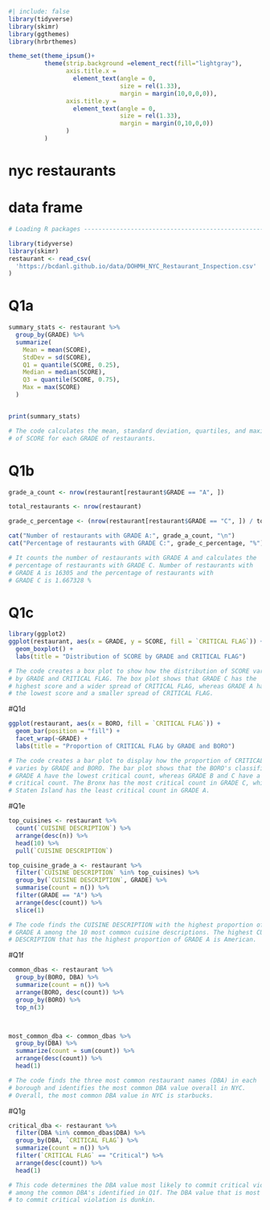 ```r
#| include: false
library(tidyverse)
library(skimr)
library(ggthemes)
library(hrbrthemes)

theme_set(theme_ipsum()+
          theme(strip.background =element_rect(fill="lightgray"),
                axis.title.x = 
                  element_text(angle = 0,
                               size = rel(1.33),
                               margin = margin(10,0,0,0)),
                axis.title.y = 
                  element_text(angle = 0,
                               size = rel(1.33),
                               margin = margin(0,10,0,0))
                )
          )
```

# nyc restaurants
# data frame
```r

# Loading R packages ------------------------------------------------------

library(tidyverse)
library(skimr)
restaurant <- read_csv(
  'https://bcdanl.github.io/data/DOHMH_NYC_Restaurant_Inspection.csv'
)
```

# Q1a
```r
summary_stats <- restaurant %>%
  group_by(GRADE) %>%
  summarize(
    Mean = mean(SCORE),
    StdDev = sd(SCORE),
    Q1 = quantile(SCORE, 0.25),
    Median = median(SCORE),
    Q3 = quantile(SCORE, 0.75),
    Max = max(SCORE)
  )


print(summary_stats)

# The code calculates the mean, standard deviation, quartiles, and maximum 
# of SCORE for each GRADE of restaurants.
```

# Q1b 
```r
grade_a_count <- nrow(restaurant[restaurant$GRADE == "A", ])

total_restaurants <- nrow(restaurant)

grade_c_percentage <- (nrow(restaurant[restaurant$GRADE == "C", ]) / total_restaurants) * 100

cat("Number of restaurants with GRADE A:", grade_a_count, "\n")
cat("Percentage of restaurants with GRADE C:", grade_c_percentage, "%")

# It counts the number of restaurants with GRADE A and calculates the 
# percentage of restaurants with GRADE C. Number of restaurants with 
# GRADE A is 16305 and the percentage of restaurants with 
# GRADE C is 1.667328 %
```

# Q1c
```r
library(ggplot2)
ggplot(restaurant, aes(x = GRADE, y = SCORE, fill = `CRITICAL FLAG`)) +
  geom_boxplot() +
  labs(title = "Distribution of SCORE by GRADE and CRITICAL FLAG")

# The code creates a box plot to show how the distribution of SCORE varies 
# by GRADE and CRITICAL FLAG. The box plot shows that GRADE C has the
# highest score and a wider spread of CRITICAL FLAG, whereas GRADE A has
# the lowest score and a smaller spread of CRITICAL FLAG.
```

#Q1d
```r
ggplot(restaurant, aes(x = BORO, fill = `CRITICAL FLAG`)) +
  geom_bar(position = "fill") +
  facet_wrap(~GRADE) +
  labs(title = "Proportion of CRITICAL FLAG by GRADE and BORO")

# The code creates a bar plot to display how the proportion of CRITICAL FLAG 
# varies by GRADE and BORO. The bar plot shows that the BORO's classified as 
# GRADE A have the lowest critical count, whereas GRADE B and C have a higher
# critical count. The Bronx has the most critical count in GRADE C, while 
# Staten Island has the least critical count in GRADE A.
```

#Q1e
```r
top_cuisines <- restaurant %>%
  count(`CUISINE DESCRIPTION`) %>%
  arrange(desc(n)) %>%
  head(10) %>%
  pull(`CUISINE DESCRIPTION`)

top_cuisine_grade_a <- restaurant %>%
  filter(`CUISINE DESCRIPTION` %in% top_cuisines) %>%
  group_by(`CUISINE DESCRIPTION`, GRADE) %>%
  summarise(count = n()) %>%
  filter(GRADE == "A") %>%
  arrange(desc(count)) %>%
  slice(1)

# The code finds the CUISINE DESCRIPTION with the highest proportion of 
# GRADE A among the 10 most common cuisine descriptions. The highest CUISINE 
# DESCRIPTION that has the highest proportion of GRADE A is American.

```

#Q1f
```r
common_dbas <- restaurant %>%
  group_by(BORO, DBA) %>%
  summarize(count = n()) %>%
  arrange(BORO, desc(count)) %>%
  group_by(BORO) %>%
  top_n(3)



most_common_dba <- common_dbas %>%
  group_by(DBA) %>%
  summarize(count = sum(count)) %>%
  arrange(desc(count)) %>%
  head(1)

# The code finds the three most common restaurant names (DBA) in each 
# borough and identifies the most common DBA value overall in NYC. 
# Overall, the most common DBA value in NYC is starbucks.


```

#Q1g
```r
critical_dba <- restaurant %>%
  filter(DBA %in% common_dbas$DBA) %>%
  group_by(DBA, `CRITICAL FLAG`) %>%
  summarize(count = n()) %>%
  filter(`CRITICAL FLAG` == "Critical") %>%
  arrange(desc(count)) %>%
  head(1)

# This code determines the DBA value most likely to commit critical violations 
# among the common DBA's identified in Q1f. The DBA value that is most likely
# to commit critical violation is dunkin.
```

